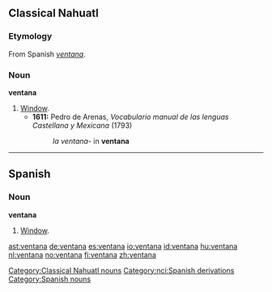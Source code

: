 ==Classical Nahuatl==
===Etymology===
From Spanish ''[[ventana#Spanish|ventana]]''.
===Noun===
'''ventana'''

# [[window|Window]].
#*'''1611:''' Pedro de Arenas, ''Vocabulario manual de las lenguas Castellana y Mexicana'' (1793)
#*:''la ventana-'' in '''ventana'''
[[Category:Classical Nahuatl nouns]]
[[Category:nci:Spanish derivations]]
----
==Spanish==
===Noun===
'''ventana''' {{f}}

# [[window|Window]].

[[Category:Spanish nouns]]

[[ast:ventana]]
[[de:ventana]]
[[es:ventana]]
[[io:ventana]]
[[id:ventana]]
[[hu:ventana]]
[[nl:ventana]]
[[no:ventana]]
[[fi:ventana]]
[[zh:ventana]]